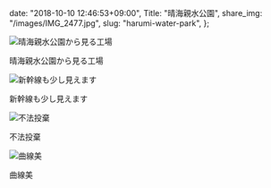   date: "2018-10-10 12:46:53+09:00",
  Title: "晴海親水公園",
  share_img: "/images/IMG_2477.jpg",
  slug: "harumi-water-park",
};

![晴海親水公園から見る工場](/images/IMG_2477.jpg)

<span className="caption">晴海親水公園から見る工場</span>

![新幹線も少し見えます](/images/IMG_2490.jpg)

<span className="caption">新幹線も少し見えます</span>

![不法投棄](/images/IMG_2525.jpg)

<span className="caption">不法投棄</span>

![曲線美](/images/IMG_2515.jpg)

<span className="caption">曲線美</span>
